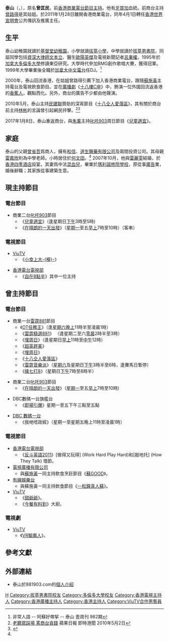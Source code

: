 {{Otheruses|泰山 (消歧义)}}

'''泰山'''（{{lang-en|Patrick Tsang}}，{{bd|1974年|10月26日}}），原名'''曾匡民'''，前[[香港商業電台|香港商業電台]][[節目主持|節目主持]]。他有[[牙買加|牙買加]]血統。前商台主持[[曾路得|曾路得]]是其姑姐。於2011年1月28日離開香港商業電台，同年4月1日轉任[[香港世界宣明會|香港世界宣明會]]公共傳訊及推廣主任。

== 生平 ==
泰山幼稚園就讀於[[基督堂幼稚園|基督堂幼稚園]]，小學就讀[[拔萃小學|拔萃小學]]，中學就讀於[[拔萃男書院|拔萃男書院]]，同屆同學包括[[資深大律師|資深大律師]][[文本立|文本立]]、醫生[[歐陽英傑|歐陽英傑]]及電視新聞記者[[呂秉權|呂秉權]]。1995年於[[加拿大|加拿大]][[多倫多大學|多倫多大學]]修讀東亞研究。大學時代參加BMG創作歌唱大賽，獲得冠軍。1999年大學畢業後全職於[[加拿大中文電台|加拿大中文電台]]任DJ。<ref name="壹周刊982期">非常人語 -- 阿蘇好帶挈 -- 泰山 壹周刊 982期</ref>

2000年，泰山回流香港，在姑姐曾路得引薦下加入香港商業電台，跟隨[[蘇施黃|蘇施黃]]主持電台及電視飲食節目。並在[[廣播劇|廣播劇]]《[[十八樓C座|十八樓C座]]》中，飾演一位外國回流返香港的[[香蕉人|香蕉人]]，觀點西化。另外，商台的廣告不少都由他聲演。

2010年5月，泰山主持[[民建聯|民建聯]]贊助的深宵節目《[[十八仝人愛落區|十八仝人愛落區]]》，其有關於商台前主持[[林彬_(播音员)|林彬]]的言論曾引起網民抨擊。<ref>[http://www1.hk.apple.nextmedia.com/realtime/art_main.php?iss_id=20100502&sec_id=6996647&art_id=13988278 老聽眾踩場 罵商台貪錢] 蘋果日報 即時港聞 2010年5月2日</ref><ref>{{cite news | language =  | author =  | coauthors =  | url = http://hk.news.yahoo.com/article/100502/4/hsop.html | title = 社民連商台外祭林彬 促停播節目 | work =  | publisher = 明報 | pages =  | date = 2010-05-03 | accessdate = 2010-05-21 | archive-date = 2010-05-07 | archive-url = https://web.archive.org/web/20100507011607/http://hk.news.yahoo.com/article/100502/4/hsop.html | dead-url = no }}</ref>

2017年1月8日，泰山重返商台，與[[朱薰|朱薰]]主持[[叱吒903|叱吒903]]周日節目《[[兒童適宜|兒童適宜]]》。

==家庭==
泰山的父親[[曾省吾|曾省吾]]爲商人，擁有[[和信|和信]]、[[道生醫藥有限公司|道生醫藥有限公司]]及兩間投資公司。其母親[[雷嘉欣|雷嘉欣]]則為中學老師。小時居住於[[何文田|何文田]]。<ref name="壹周刊982期"></ref>  
2007年10月，他與[[雷麗雯|雷麗雯]]結婚，於[[香港四季酒店|香港四季酒店]]設宴。其妻爲中法[[混血兒|混血兒]]，畢業於[[瑪利諾修院學校|瑪利諾修院學校]]，原從事[[廣告|廣告]]業，婚後辭職；其家族從事建築生意。

==現主持節目==
===電台節目===
*商業二台[[叱吒903|叱吒903]]節目
**《[[兒童適宜|兒童適宜]]》（逢星期日[[下午|下午]]3時至5時)
**《[[在晴朗的一天出發|在晴朗的一天出發]]》（[[星期一|星期一]]至五[[早上|早上]]7時至10時）（客串）
===電視節目===
*[[ViuTV|ViuTV]]
**《[[小食上大檯|小食上大-{檯}-]]》

*[[香港電台電視部|香港電台電視部]]
**《[[自在8點半|自在8點半]]》其中一位主持

==曾主持節目==
===電台節目===
*商業一台[[雷霆881|雷霆881]]節目 
**《[[OT任務王|OT任務王]]》（逢[[星期六|星期六]][[晚上|晚上]]11時半至凌晨1時）
**《[[雷霆精選881|雷霆精選881]]》 （逢星期二至六[[零晨|零晨]]2時半至3時）
**《[[埋周日|埋周日]]》（逢星期日[[早上|早上]]11時至[[中午|中午]]12時）
**《[[超英趕美|超英趕美]]》
**《[[埋周日|埋周日]]》
**《[[十八仝人愛落區|十八仝人愛落區]]》
**《[[雷霆音樂派|雷霆音樂派]]》（[[星期六|星期六]]及星期日[[下午|下午]]3時半至6時，逢賽馬日暫停）
**《[[擒七打8|擒七打8]]》（星期日[[下午|下午]]7時至8時半）

*商業二台[[叱吒903|叱吒903]]節目
**《[[在晴朗的一天出發|在晴朗的一天出發]]》（[[星期一|星期一]]至五[[早上|早上]]7時至10時)

*DBC數碼一台旗艦台
**《[[即場引爆|即場引爆]]》星期一至五下午三點至五點

*[[數碼一台|DBC 數碼一台]]
**《我哋唔政經》（星期一至星期五晚上11時至凌晨1時）

===電視節目===
*[[香港電台電視部|香港電台電視部]]
**《[[反斗英語2011|反斗英語2011]]》[做得又玩得] (Work Hard Play Hard)和[敲地托] (How They Talk) 環節。
*[[電視廣播有限公司|電視廣播有限公司]]
** 與[[蘇施黃|蘇施黃]]一同主持飲食烹飪節目《[[蘇GOOD|蘇GOOD]]》。
*[[有線娛樂台|有線娛樂台]]
** 與蘇施黃一同主持飲食節目《[[一粒鐘真人蘇|一粒鐘真人蘇]]》。
*[[ViuTV|ViuTV]]
**《[[甜爺爺|甜爺爺]]》。
**《[[今餐有料到|今餐有料到]]》大廚。

===電視劇===
*[[ViuTV|ViuTV]]
**《[[VR驅魔人|VR驅魔人]]》。

== 參考文獻 ==
{{reflist}}

== 外部連結 ==
* 泰山於881903.com的[http://www.881903.com/Page/ZH-TW/DJ881_23.aspx 個人介紹] {{Wayback|url=http://www.881903.com/Page/ZH-TW/DJ881_23.aspx |date=20090920221756 }}
{{叱咤903DJ}}
{{Authority control}}
{{DEFAULTSORT:T}}
[[Category:曾姓|H]]
[[Category:拔萃男書院校友|Category:拔萃男書院校友]]
[[Category:多倫多大學校友|Category:多倫多大學校友]]
[[Category:香港電視主持人|Category:香港電視主持人]]
[[Category:香港廣播主持人|Category:香港廣播主持人]]
[[Category:香港主持人|Category:香港主持人]]
[[Category:ViuTV合作男藝員|Category:ViuTV合作男藝員]]